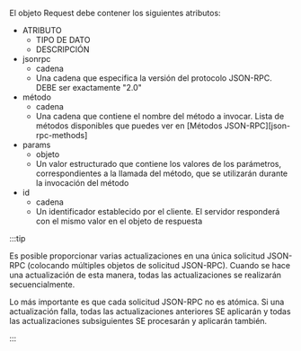 El objeto Request debe contener los siguientes atributos:

<AttributeTable>

- ATRIBUTO
  - TIPO DE DATO
  - DESCRIPCIÓN
- jsonrpc
  - cadena
  - Una cadena que especifica la versión del protocolo JSON-RPC. DEBE ser exactamente "2.0"
- método
  - cadena
  - Una cadena que contiene el nombre del método a invocar. Lista de métodos disponibles que puedes ver en [Métodos JSON-RPC][json-rpc-methods]
- params
  - objeto
  - Un valor estructurado que contiene los valores de los parámetros, correspondientes a la llamada del método, que se utilizarán durante la invocación del método
- id
  - cadena
  - Un identificador establecido por el cliente. El servidor responderá con el mismo valor en el objeto de respuesta

</AttributeTable>

:::tip

Es posible proporcionar varias actualizaciones en una única solicitud JSON-RPC (colocando múltiples objetos de solicitud JSON-RPC). Cuando se hace una actualización de esta manera, todas las actualizaciones se realizarán secuencialmente.

Lo más importante es que cada solicitud JSON-RPC no es atómica. Si una actualización falla, todas las actualizaciones anteriores SE aplicarán y todas las actualizaciones subsiguientes SE procesarán y aplicarán también.

:::
